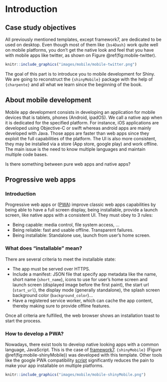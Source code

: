 # Introduction
## Case study objectives {#mobile-shiny-intro}
All previously mentioned templates, except framework7, are dedicated to be used on desktop. 
Even though most of them like `{bs4Dash}` work quite well on mobile platforms, 
you don't get the native look and feel that you have with mobile apps like twitter, 
as shown on Figure \@ref(fig:mobile-twitter).

```r
knitr::include_graphics("images/mobile/mobile-twitter.png")
```

The goal of this part is to introduce you to mobile development for Shiny. We are going to
reconstruct the `{shinyMobile}` package with the help of `{charpente}` and all what we
learn since the beginning of the book. 

## About mobile development
Mobile app development consists in developing an application for mobile devices that is
tablets, phones (Android, ipadOS). We call a native app when it is dedicated for the specified
platform. For instance, iOS applications are developed using Objective-C or swift whereas android apps are mainly developed
with Java. Those apps are faster than web apps since they exploit the full capabilities of the platform. The UI is also
more consistent, they may be installed via a store (App store, google play) and work offline. 
The main issue is the need to know multiple languages and maintain multiple
code bases. 

Is there something between pure web apps and native apps? 

## Progressive web apps
### Introduction
Progressive web apps or ([PWA](https://web.dev/what-are-pwas/)) improve classic web apps
capabilities by being able to have a full screen display, being installable, provide a launch screen,
like native apps with a consistent UI. They must obey to 3 rules:

  - Being capable: media control, file system access, ...
  - Being reliable: fast and usable offline. Transparent failures.
  - Being installable:  Standalone use, launch from user's home screen.

### What does "installable" mean?
There are several criteria to meet the installable state:

  - The app must be served over HTTPS.
  - Include a manifest: JSON file that specify app metadata like the name, short name (`short_name`), icons to use
  for user's home screen and launch screen (displayed image before the first paint), 
  the start url (`start_url`), the display mode (generally standalone),
  the splash screen background color (`background_color`)...
  - Have a registered service worker, which can cache the app content, thereby making sure to provide offline
  features.
  
Once all criteria are fulfilled, the web browser shows an installation toast to start the process.
  
### How to develop a PWA?
Nowadays, there exist tools to develop native looking apps with a common language, JavaScript. 
This is the case of [framework7](https://framework7.io/). `{shinyMobile}` (Figure \@ref(fig:mobile-shinyMobile)) was developed with this
template. Other tools like the google PWA compatibility [script](https://github.com/GoogleChromeLabs/pwacompat) 
significantly reduces the pain to make your app installable on multiple platforms. 

```r
knitr::include_graphics("images/mobile/mobile-shinyMobile.png")
```